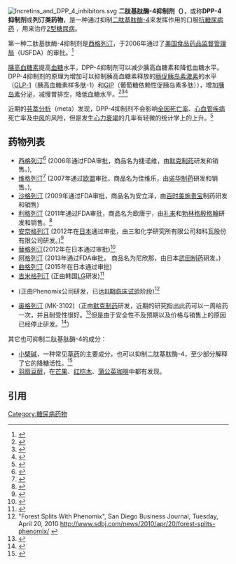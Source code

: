{{medical}}
[[Image:Incretins_and_DPP_4_inhibitors.svg|thumb]]
'''二肽基肽酶-4抑制剂（{{lang-en|Dipeptidyl peptidase-4 inhibitor}}）'''，或称'''DPP-4 抑制剂'''或'''列汀类药物'''，是一种通过抑制[[二肽基肽酶-4|二肽基肽酶-4]]来发挥作用的口服[[抗糖尿病药|抗糖尿病药]] ，用来治疗[[2型糖尿病|2型糖尿病]]。

第一种二肽基肽酶-4抑制剂是[[西格列汀|西格列汀]]，于2006年通过了[[美国食品药品监督管理局|美国食品药品监督管理局]]（USFDA）的审批。<ref name=FDAapproval>{{cite press release
  | title = FDA Approves New Treatment for Diabetes
  | publisher = U.S. Food and Drug Administration
  | date = October 17, 2006
  | url = http://www.fda.gov/bbs/topics/NEWS/2006/NEW01492.html
  | accessdate = 2006-10-17
  | archive-date = 2009-05-13
  | archive-url = https://web.archive.org/web/20090513071617/http://www.fda.gov/bbs/topics/NEWS/2006/NEW01492.html
  | dead-url = no
  }}</ref>

[[胰高血糖素|胰高血糖素]]提高[[血糖|血糖]]水平，DPP-4抑制剂可以减少胰高血糖素和降低血糖水平。DPP-4抑制剂的原理为增加可以抑制胰高血糖素释放的[[肠促胰岛素激素|肠促胰岛素激素]]的水平（[[GLP-1|GLP-1]]（胰高血糖素样多肽-1）和[[GIP|GIP]]（葡萄糖依赖性促胰岛素多肽）），增加[[胰岛素|胰岛素]]分泌，减慢胃排空，降低血糖水平。<ref name="pmid15780435">{{cite journal |pages=159–65 |doi=10.1016/j.regpep.2004.06.001 |title=Dipeptidyl peptidase IV inhibitors: How do they work as new antidiabetic agents? |year=2005 |last1=McIntosh |first1=C |last2=Demuth |first2=H |last3=Pospisilik |first3=J |last4=Pederson |first4=R |journal=Regulatory Peptides |volume=128 |issue=2 |pmid=15780435}}</ref><ref name="pmid12697069">{{cite journal |pmc=154101 |doi=10.1186/1472-6823-3-3 |year=2003 |last1=Behme |first1=Margaret T |last2=Dupré |first2=John |last3=McDonald |first3=Thomas J |journal=BMC Endocrine Disorders |volume=3 |page=3 |pmid=12697069 |title=Glucagon-like peptide 1 improved glycemic control in type 1 diabetes |issue=1}}</ref><ref name="pmid7789625">{{cite journal |pages=626–30 |doi=10.2337/diabetes.44.6.626 |title=Glucagon-like peptide I reduces postprandial glycemic excursions in IDDM |url=https://archive.org/details/sim_diabetes_1995-06_44_6/page/626 |year=1995 |last1=Dupre |first1=J. |last2=Behme |first2=M. T. |last3=Hramiak |first3=I. M. |last4=McFarlane |first4=P. |last5=Williamson |first5=M. P. |last6=Zabel |first6=P. |last7=McDonald |first7=T. J. |journal=Diabetes |volume=44 |issue=6 |pmid=7789625}}</ref>

近期的[[芸萃分析|芸萃分析]]（meta）发现，DPP-4抑制剂不会影响[[全因死亡率|全因死亡率]]、[[心血管疾病|心血管疾病]]死亡率及[[中风|中风]]的风险，但是发生[[心力衰竭|心力衰竭]]的几率有轻微的统计学上的上升。<ref>{{cite journal |author=Wu S, Hopper I, Skiba M, Krum H |title=Dipeptidyl peptidase-4 inhibitors and cardiovascular outcomes: Meta-analysis of randomized clinical trials with 55,141 participants |journal=Cardiovasc Ther |volume= |issue= |pages= |date=April 2014  |pmid=24750644 |doi=10.1111/1755-5922.12075 |url=}}</ref>

==药物列表==
* [[西格列汀|西格列汀]]<ref>{{UTGlucagon|sitagliptin}}</ref> (2006年通过FDA审批，商品名为捷诺维，由[[默克制药|默克制药]]研发和销售。),
* [[维格列汀|维格列汀]]<ref>{{UTGlucagon|vildagliptin}}</ref> (2007年通过[[欧盟|欧盟]]审批，商品名为佳维乐，由[[诺华制药|诺华制药]]研发和销售。),
* [[沙格列汀|沙格列汀]] (2009年通过FDA审批，商品名为安立泽，由[[百时美施贵宝|百时美施贵宝]]制药研发和销售)
* [[利格列汀|利格列汀]] (2011年通过FDA审批，商品名为欧唐宁，由[[礼来|礼来]]和[[勃林格殷格翰|勃林格殷格翰]]研发和销售。<ref>{{cite web |url=http://www.fda.gov/NewsEvents/Newsroom/PressAnnouncements/ucm253501.htm |title=FDA approves new treatment for Type 2 diabetes |publisher=Fda.gov |date=2011-05-02 |accessdate=2013-04-15 |archive-date=2013-11-03 |archive-url=https://web.archive.org/web/20131103093137/http://www.fda.gov/NewsEvents/Newsroom/PressAnnouncements/ucm253501.htm |dead-url=no }}</ref>
* [[安奈格列汀|安奈格列汀]] (2012年在[[日本|日本]]通过审批，由三和化学研究所有限公司和科瓦股份有限公司研发。)<ref>{{cite web |url=http://www.pmda.go.jp/english/service/pdf/list/NewdrugsFY2012.pdf |title=存档副本 |accessdate=2013-08-07 |deadurl=yes |archiveurl=https://web.archive.org/web/20130718002132/http://www.pmda.go.jp/english/service/pdf/list/NewdrugsFY2012.pdf |archivedate=2013-07-18 }}</ref>
* [[替格列汀|替格列汀]](2012年在日本通过审批)<ref>{{cite journal | journal = Annual Reports in Medicinal Chemistry | volume = 48 | pages = 523–524 | title = Teneligliptin (Antidiabetic) | chapter = To Market, To Market - 2012 | author = Joanne Bronson, Amelia Black, T. G. Murali Dhar, Bruce A. Ellsworth, and J. Robert Merritt | doi=10.1016/b978-0-12-417150-3.00028-4}}</ref>
* [[阿格列汀|阿格列汀]] (2013年通过FDA审批， 商品名为尼欣那，由日本[[武田制药|武田制药]]研发。)
* [[曲格列汀|曲格列汀]] (2015年在日本通过审批)
* [[吉米格列汀|吉米格列汀]] (正由韩国[[LG|LG]]研发)<ref>{{cite web |url=http://www.lgls.com/rd/pipeline.jsp |title=LG Life Science |publisher=Lgls.com |accessdate=2013-04-15 |archive-date=2013-09-06 |archive-url=https://web.archive.org/web/20130906063308/http://www.lgls.com/rd/pipeline.jsp |dead-url=yes }}</ref>
* {{tsl|en|Dutogliptin|度格列净}} (正由Phenomix公司研发，已达[[临床试验|III期临床试验]]阶段)<ref>"Forest Splits With Phenomix", San Diego Business Journal, Tuesday, April 20, 2010 http://www.sdbj.com/news/2010/apr/20/forest-splits-phenomix/ {{Wayback|url=http://www.sdbj.com/news/2010/apr/20/forest-splits-phenomix/ |date=20201001233527 }}</ref>
* [[奥格列汀|奥格列汀]] (MK-3102)（正由[[默克制药|默克制药]]研发，近期的研究指出此药可以一周给药一次，并且耐受性很好。<ref name="omarigliptin_research">{{cite web | url=http://care.diabetesjournals.org/content/early/2015/08/26/dc15-0109 | title=Safety and Efficacy of Omarigliptin (MK-3102), a Novel Once-Weekly DPP-4 Inhibitor for the Treatment of Patients With Type 2 Diabetes | accessdate=18 September 2015 | archive-date=2015-09-17 | archive-url=https://web.archive.org/web/20150917014514/http://care.diabetesjournals.org/content/early/2015/08/26/dc15-0109 | dead-url=no }}</ref>但是由于安全性不及预期以及价格与销售上的原因已经停止研发。<ref>{{Cite web|url=https://www.yypharm.com/?p=6678|title=默沙东终止长效DPP4抑制剂omarigliptin研发|accessdate=2018-03-16|author=|date=|work=美中药源|publisher=|language=zh-hans|archive-date=2019-07-30|archive-url=https://web.archive.org/web/20190730010036/https://www.yypharm.com/?p=6678|dead-url=no}}</ref>）

其它也可抑制二肽基肽酶-4的成分：
* [[小檗碱|小檗碱]]，一种常见[[草药|草药]]的主要成分，也可以抑制二肽基肽酶-4，至少部分解释了它的降糖活性。<ref>{{cite journal |pages=1061–6 |doi=10.1080/14756360802610761 |title=Inhibition of dipeptidyl peptidase IV (DPP IV) is one of the mechanisms explaining the hypoglycemic effect of berberine |year=2009 |last1=Al-Masri |first1=Ihab M. |last2=Mohammad |first2=Mohammad K. |last3=Tahaa |first3=Mutasem O. |journal=[[Journal_of_Enzyme_Inhibition_and_Medicinal_Chemistry|Journal of Enzyme Inhibition and Medicinal Chemistry]] |volume=24 |issue=5 |pmid=19640223}}</ref>
* [[羽扇豆醇|羽扇豆醇]]，在[[芒果|芒果]]、[[红桤木|红桤木]]、[[蒲公英咖啡|蒲公英咖啡]]中都有发现。

==引用==
{{reflist}}

{{口服降糖药和胰岛素类似物}}
{{Diabetes}}

[[Category:糖尿病药物|Category:糖尿病药物]]